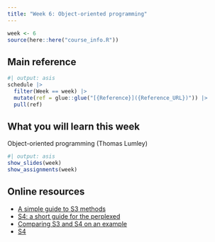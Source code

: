 ```yaml
---
title: "Week 6: Object-oriented programming"
---
```


```r
week <- 6
source(here::here("course_info.R"))
```

## Main reference

```r
#| output: asis
schedule |>
  filter(Week == week) |>
  mutate(ref = glue::glue("[{Reference}]({Reference_URL})")) |>
  pull(ref)
```

## What you will learn this week

Object-oriented programming (Thomas Lumley)

```r
#| output: asis
show_slides(week)
show_assignments(week)
```

## Online resources

* [A simple guide to S3 methods](https://www.njtierney.com/post/2016/11/06/simple-s3-post/)
* [S4: a short guide for the perplexed](https://stuartlee.org/2019/07/09/s4-short-guide/)
* [Comparing S3 and S4 on an example](https://faculty.washington.edu/kenrice/sisg-adv/sisg17-pack-03.pdf)
* [S4](https://kasperdanielhansen.github.io/genbioconductor/html/R_S4.html)

